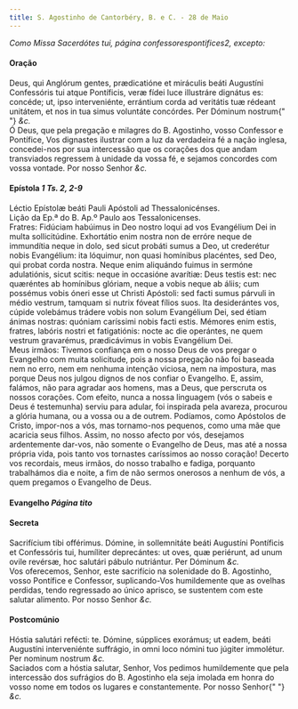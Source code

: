 ```yaml
---
title: S. Agostinho de Cantorbéry, B. e C. - 28 de Maio
---
```


<em>Como Missa Sacerdótes tui, página confessorespontifices2, excepto:</em>

<h4 class="text-center">Oração</h4>
<div class="container-fluid">
  <div class="row">
    <div class="col-6 dropcaps text-justify">
      Deus, qui Anglórum gentes, prædicatióne et miráculis beáti Augustíni
      Confessóris tui atque Pontíficis, veræ fídei luce illustráre dignátus es:
      concéde; ut, ipso interveniénte, errántium corda ad veritátis tuæ rédeant
      unitátem, et nos in tua simus voluntáte concórdes. Per Dóminum nostrum{" "}
      <em>&c.</em>
    </div>
    <div class="col-6 dropcaps text-justify">
      Ó Deus, que pela pregação e milagres do B. Agostinho, vosso Confessor e
      Pontífice, Vos dignastes ilustrar com a luz da verdadeira fé a nação
      inglesa, concedei-nos por sua intercessão que os corações dos que andam
      transviados regressem à unidade da vossa fé, e sejamos concordes com vossa
      vontade. Por nosso Senhor <em>&c.</em>
    </div>
  </div>
</div>

<h4 class="text-center">
  Epístola <em>1 Ts. 2, 2-9</em>
</h4>
<div class="container-fluid">
  <div class="row">
    <div class="col-6 text-justify">
      Léctio Epístolæ beáti Pauli Apóstoli ad Thessalonicénses.
    </div>
    <div class="col-6 text-justify">
      Lição da Ep.ª do B. Ap.º Paulo aos Tessalonicenses.
    </div>
    <div class="col-6 dropcaps text-justify">
      Fratres: Fidúciam habúimus in Deo nostro loqui ad vos Evangélium Dei in
      multa sollicitúdine. Exhortátio enim nostra non de erróre neque de
      immundítia neque in dolo, sed sicut probáti sumus a Deo, ut crederétur
      nobis Evangélium: ita lóquimur, non quasi homínibus placéntes, sed Deo,
      qui probat corda nostra. Neque enim aliquándo fuimus in sermóne
      adulatiónis, sicut scitis: neque in occasióne avarítiæ: Deus testis est:
      nec quæréntes ab homínibus glóriam, neque a vobis neque ab áliis; cum
      possémus vobis óneri esse ut Christi Apóstoli: sed facti sumus párvuli in
      médio vestrum, tamquam si nutrix fóveat fílios suos. Ita desiderántes vos,
      cúpide volebámus trádere vobis non solum Evangélium Dei, sed étiam ánimas
      nostras: quóniam caríssimi nobis facti estis. Mémores enim estis, fratres,
      labóris nostri et fatigatiónis: nocte ac die operántes, ne quem vestrum
      gravarémus, prædicávimus in vobis Evangélium Dei.
    </div>
    <div class="col-6 dropcaps text-justify">
      Meus irmãos: Tivemos confiança em o nosso Deus de vos pregar o Evangelho
      com muita solicitude, pois a nossa pregação não foi baseada nem no erro,
      nem em nenhuma intenção viciosa, nem na impostura, mas porque Deus nos
      julgou dignos de nos confiar o Evangelho. E, assim, falámos, não para
      agradar aos homens, mas a Deus, que perscruta os nossos corações. Com
      efeito, nunca a nossa linguagem (vós o sabeis e Deus é testemunha) serviu
      para adular, foi inspirada pela avareza, procurou a glória humana, ou a
      vossa ou a de outrem. Podíamos, como Apóstolos de Cristo, impor-nos a vós,
      mas tornamo-nos pequenos, como uma mãe que acaricia seus filhos. Assim, no
      nosso afecto por vós, desejamos ardentemente dar-vos, não somente o
      Evangelho de Deus, mas até a nossa própria vida, pois tanto vos tornastes
      caríssimos ao nosso coração! Decerto vos recordais, meus irmãos, do nosso
      trabalho e fadiga, porquanto trabalhámos dia e noite, a fim de não sermos
      onerosos a nenhum de vós, a quem pregamos o Evangelho de Deus.
    </div>
  </div>
</div>

<h4 class="text-center">
  Evangelho <em>Página tito</em>
</h4>

<h4 class="text-center">Secreta</h4>
<div class="container-fluid">
  <div class="row">
    <div class="col-6 dropcaps text-justify">
      Sacrifícium tibi offérimus. Dómine, in sollemnitáte beáti Augustíni
      Pontíficis et Confessóris tui, humíliter deprecántes: ut oves, quæ
      periérunt, ad unum ovile revérsæ, hoc salutári pábulo nutriántur. Per
      Dóminum <em>&c.</em>
    </div>
    <div class="col-6 dropcaps text-justify">
      Vos oferecemos, Senhor, este sacrifício na solenidade do B. Agostinho,
      vosso Pontífice e Confessor, suplicando-Vos humildemente que as ovelhas
      perdidas, tendo regressado ao único aprisco, se sustentem com este salutar
      alimento. Por nosso Senhor <em>&c.</em>
    </div>
  </div>
</div>

<h4 class="text-center">Postcomúnio</h4>
<div class="container-fluid">
  <div class="row">
    <div class="col-6 dropcaps text-justify">
      Hóstia salutári refécti: te. Dómine, súpplices exorámus; ut eadem, beáti
      Augustíni interveniénte suffrágio, in omni loco nómini tuo júgiter
      immolétur. Per nominum nostrum <em>&c.</em>
    </div>
    <div class="col-6 dropcaps text-justify">
      Saciados com a hóstia salutar, Senhor, Vos pedimos humildemente que pela
      intercessão dos sufrágios do B. Agostinho ela seja imolada em honra do
      vosso nome em todos os lugares e constantemente. Por nosso Senhor{" "}
      <em>&c.</em>
    </div>
  </div>
</div>
